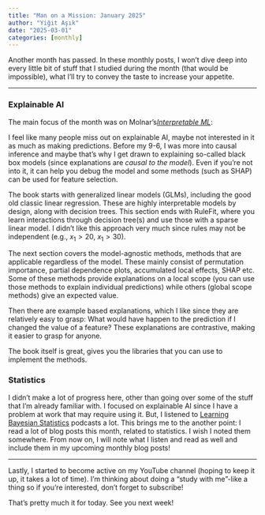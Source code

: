 ```yaml
---
title: "Man on a Mission: January 2025"
author: "Yiğit Aşık"
date: "2025-03-01"
categories: [monthly]
---
```


Another month has passed. In these monthly posts, I won't dive deep into every little bit of stuff that I studied during the month (that would be impossible), what I'll try to convey the taste to increase your appetite.

---

### Explainable AI

The main focus of the month was on Molnar's[*Interpretable ML*](https://christophm.github.io/interpretable-ml-book/):

I feel like many people miss out on explainable AI, maybe not interested in it as much as making predictions. Before my 9-6, I was more into causal inference and maybe that's why I get drawn to explaining so-called black box models (since explanations are *causal to the model*). Even if you're not into it, it can help you debug the model and some methods (such as SHAP) can be used for feature selection.

The book starts with generalized linear models (GLMs), including the good old classic linear regression. These are highly interpretable models by design, along with decision trees. This section ends with RuleFit, where you learn interactions through decision tree(s) and use those with a sparse linear model. I didn't like this approach very much since rules may not be independent (e.g., $x_1 > 20$, $x_1 > 30$).

The next section covers the model-agnostic methods, methods that are applicable regardless of the model. These mainly consist of permutation importance, partial dependence plots, accumulated local effects, SHAP etc. Some of these methods provide explanations on a local scope
(you can use those methods to explain individual predictions) while others (global scope methods) give an expected value.

Then there are example based explanations, which I like since they are relatively easy to grasp: What would have happen to the prediction if I changed the value of a feature? These explanations are contrastive, making it easier to grasp for anyone.

The book itself is great, gives you the libraries that you can use to implement the methods. 

### Statistics

I didn't make a lot of progress here, other than going over some of the stuff that I'm already familiar with. I focused on explainable AI since I have a problem at work that may require using it. But, I listened to [Learning Bayesian Statistics](https://learnbayesstats.com/) podcasts a lot. This brings me to the another point: I read a lot of blog posts this month, related to statistics. I wish I noted them somewhere. From now on, I will note what I listen and read as well and include them in my upcoming monthly blog posts!

---

Lastly, I started to become active on my YouTube channel (hoping to keep it up, it takes a lot of time). I'm thinking about doing a "study with me"-like a thing so if you're interested, don't forget to subscribe!

That's pretty much it for today. See you next week!